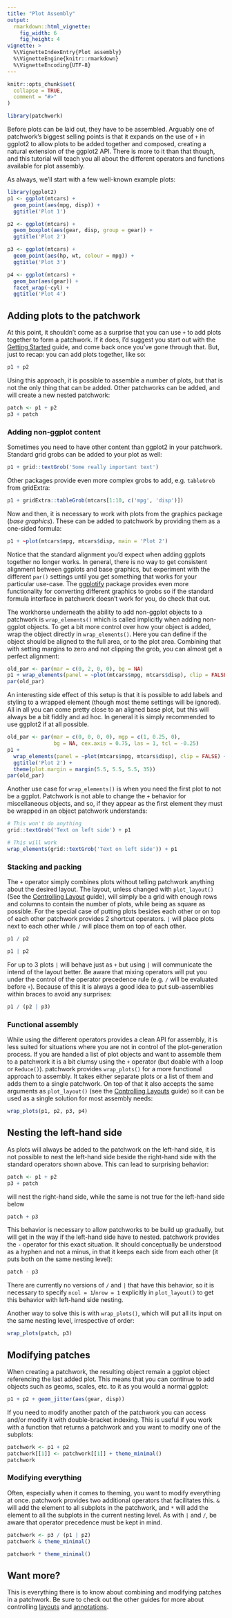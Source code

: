 ```yaml
---
title: "Plot Assembly"
output: 
  rmarkdown::html_vignette:
    fig_width: 6
    fig_height: 4
vignette: >
  %\VignetteIndexEntry{Plot assembly}
  %\VignetteEngine{knitr::rmarkdown}
  %\VignetteEncoding{UTF-8}
---
```


```r
knitr::opts_chunk$set(
  collapse = TRUE,
  comment = "#>"
)
```

```r
library(patchwork)
```

Before plots can be laid out, they have to be assembled. Arguably one of 
patchwork's biggest selling points is that it expands on the use of `+` in 
ggplot2 to allow plots to be added together and composed, creating a natural 
extension of the ggplot2 API. There is more to it than that though, and this 
tutorial will teach you all about the different operators and functions 
available for plot assembly.

As always, we'll start with a few well-known example plots:

```r
library(ggplot2)
p1 <- ggplot(mtcars) + 
  geom_point(aes(mpg, disp)) + 
  ggtitle('Plot 1')

p2 <- ggplot(mtcars) + 
  geom_boxplot(aes(gear, disp, group = gear)) + 
  ggtitle('Plot 2')

p3 <- ggplot(mtcars) + 
  geom_point(aes(hp, wt, colour = mpg)) + 
  ggtitle('Plot 3')

p4 <- ggplot(mtcars) + 
  geom_bar(aes(gear)) + 
  facet_wrap(~cyl) + 
  ggtitle('Plot 4')
```

## Adding plots to the patchwork
At this point, it shouldn't come as a surprise that you can use `+` to add plots
together to form a patchwork. If it does, I'd suggest you start out with the 
[Getting Started](../patchwork.html) guide, and come back once you've gone 
through that. But, just to recap: you can add plots together, like so:

```r
p1 + p2
```

Using this approach, it is possible to assemble a number of plots, but that is
not the only thing that can be added. Other patchworks can be added, and will 
create a new nested patchwork:

```r
patch <- p1 + p2
p3 + patch
```

### Adding non-ggplot content
Sometimes you need to have other content than ggplot2 in your patchwork. 
Standard grid grobs can be added to your plot as well:

```r
p1 + grid::textGrob('Some really important text')
```

Other packages provide even more complex grobs to add, e.g. `tableGrob` from 
gridExtra:

```r
p1 + gridExtra::tableGrob(mtcars[1:10, c('mpg', 'disp')])
```

Now and then, it is necessary to work with plots from the graphics package 
(*base graphics*). These can be added to patchwork by providing them as a
one-sided formula:

```r
p1 + ~plot(mtcars$mpg, mtcars$disp, main = 'Plot 2')
```

Notice that the standard alignment you'd expect when adding ggplots together no 
longer works. In general, there is no way to get consistent alignment between 
ggplots and base graphics, but experiment with the different `par()` settings
until you get something that works for your particular use-case. The 
[ggplotify](https://cran.r-project.org/package=ggplotify/vignettes/ggplotify.html)
package provides even more functionality for converting different graphics to 
grobs so if the standard formula interface in patchwork doesn't work for you, do 
check that out.

The workhorse underneath the ability to add non-ggplot objects to a patchwork is
`wrap_elements()` which is called implicitly when adding non-ggplot objects. To
get a bit more control over how your object is added, wrap the object directly 
in `wrap_elements()`. Here you can define if the object should be aligned to the
full area, or to the plot area. Combining that with setting margins to zero and 
not clipping the grob, you can almost get a perfect alignment:

```r
old_par <- par(mar = c(0, 2, 0, 0), bg = NA)
p1 + wrap_elements(panel = ~plot(mtcars$mpg, mtcars$disp), clip = FALSE)
par(old_par)
```

An interesting side effect of this setup is that it is possible to add labels 
and styling to a wrapped element (though most theme settings will be ignored). 
All in all you can come pretty close to an aligned base plot, but this will 
always be a bit fiddly and ad hoc. In general it is simply recommended to use
ggplot2 if at all possible.

```r
old_par <- par(mar = c(0, 0, 0, 0), mgp = c(1, 0.25, 0), 
               bg = NA, cex.axis = 0.75, las = 1, tcl = -0.25)
p1 + 
  wrap_elements(panel = ~plot(mtcars$mpg, mtcars$disp), clip = FALSE) + 
  ggtitle('Plot 2') + 
  theme(plot.margin = margin(5.5, 5.5, 5.5, 35))
par(old_par)
```

Another use case for  `wrap_elements()` is when you need the first plot to not
be a ggplot. Patchwork is not able to change the `+` behavior for miscellaneous 
objects, and so, if they appear as the first element they must be wrapped in 
an object patchwork understands:

```r
# This won't do anything
grid::textGrob('Text on left side') + p1
```
```r
# This will work
wrap_elements(grid::textGrob('Text on left side')) + p1
```

### Stacking and packing
The `+` operator simply combines plots without telling patchwork anything about
the desired layout. The layout, unless changed with `plot_layout()` (See the 
[Controlling Layout](layout.html) guide), will simply be a grid with enough rows 
and columns to contain the number of plots, while being as square as possible. 
For the special case of putting plots besides each other or on top of each 
other patchwork provides 2 shortcut operators. `|` will place plots next to each 
other while `/` will place them on top of each other.

```r
p1 / p2
```

```r
p1 | p2
```

For up to 3 plots `|` will behave just as `+` but using `|` will communicate the
intend of the layout better. Be aware that mixing operators will put you under 
the control of the operator precedence rule (e.g. `/` will be evaluated before 
`+`). Because of this it is always a good idea to put sub-assemblies within 
braces to avoid any surprises:

```r
p1 / (p2 | p3)
```

### Functional assembly
While using the different operators provides a clean API for assembly, it is 
less suited for situations where you are not in control of the plot-generation
process. If you are handed a list of plot objects and want to assemble them to
a patchwork it is a bit clumsy using the `+` operator (but doable with a loop or
`Reduce()`). patchwork provides `wrap_plots()` for a more functional approach to
assembly. It takes either separate plots or a list of them and adds them to a 
single patchwork. On top of that it also accepts the same arguments as 
`plot_layout()` (see the [Controlling Layouts](layout.html) guide) so it can be 
used as a single solution for most assembly needs:

```r
wrap_plots(p1, p2, p3, p4)
```

## Nesting the left-hand side
As plots will always be added to the patchwork on the left-hand side, it is not
possible to nest the left-hand side beside the right-hand side with the standard
operators shown above. This can lead to surprising behavior:

```r
patch <- p1 + p2
p3 + patch
```

will nest the right-hand side, while the same is not true for the left-hand side
below

```r
patch + p3
```

This behavior is necessary to allow patchworks to be build up gradually, but
will get in the way if the left-hand side have to nested. patchwork provides the
`-` operator for this exact situation. It should conceptually be understood as a 
hyphen and not a minus, in that it keeps each side from each other (it puts both
on the same nesting level):

```r
patch - p3
```

There are currently no versions of `/` and `|` that have this behavior, so it is
necessary to specify `ncol = 1`/`nrow = 1` explicitly in `plot_layout()` to get
this behavior with left-hand side nesting.

Another way to solve this is with `wrap_plots()`, which will put all its input 
on the same nesting level, irrespective of order:

```r
wrap_plots(patch, p3)
```

## Modifying patches
When creating a patchwork, the resulting object remain a ggplot object 
referencing the last added plot. This means that you can continue to add objects 
such as geoms, scales, etc. to it as you would a normal ggplot:

```r
p1 + p2 + geom_jitter(aes(gear, disp))
```

If you need to modify another patch of the patchwork you can access and/or 
modify it with double-bracket indexing. This is useful if you work with a 
function that returns a patchwork and you want to modify one of the subplots:

```r
patchwork <- p1 + p2
patchwork[[1]] <- patchwork[[1]] + theme_minimal()
patchwork
```

### Modifying everything
Often, especially when it comes to theming, you want to modify everything at 
once. patchwork provides two additional operators that facilitates this. `&` 
will add the element to all subplots in the patchwork, and `*` will add the 
element to all the subplots in the current nesting level. As with `|` and `/`,
be aware that operator precedence must be kept in mind.

```r
patchwork <- p3 / (p1 | p2)
patchwork & theme_minimal()
```
```r
patchwork * theme_minimal()
```

## Want more?
This is everything there is to know about combining and modifying patches in a
patchwork. Be sure to check out the other guides for more about controlling 
[layouts](layout.html) and [annotations](annotation.html).
